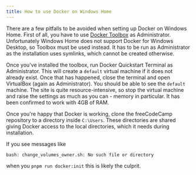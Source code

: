 ```yaml
---
title: How to use Docker on Windows Home
---
```


There are a few pitfalls to be avoided when setting up Docker on Windows Home. First of all, you have to use [Docker Toolbox](https://docs.docker.com/toolbox/toolbox_install_windows/) as Administrator. Unfortunately Windows Home does not support Docker for Windows Desktop, so Toolbox must be used instead. It has to be run as Administrator as the installation uses symlinks, which cannot be created otherwise.

Once you've installed the toolbox, run Docker Quickstart Terminal as Administrator. This will create a `default` virtual machine if it does not already exist. Once that has happened, close the terminal and open VirtualBox (again as Administrator). You should be able to see the `default` machine. The site is quite resource-intensive, so stop the virtual machine and raise the settings as much as you can - memory in particular. It has been confirmed to work with 4GB of RAM.

Once you're happy that Docker is working, clone the freeCodeCamp repository to a directory inside `C:\Users`. These directories are shared giving Docker access to the local directories, which it needs during installation.

If you see messages like

```shell
bash: change_volumes_owner.sh: No such file or directory
```

when you `pnpm run docker:init` this is likely the culprit.
